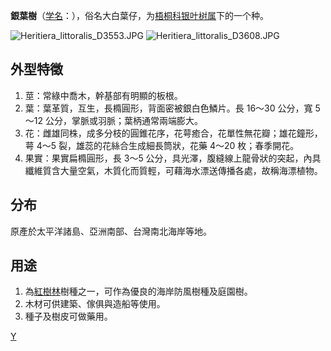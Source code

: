{{Speciesbox
| taxon =  Heritiera littoralis
| binomial_authority = Dryand.
| image = Heritiera littoralis D3558.JPG
}}

'''銀葉樹'''（[[学名|学名]]：{{lang|la|'''''Heritiera littoralis'''''}}），俗名大白葉仔，为[[梧桐科|梧桐科]][[银叶树属|银叶树属]]下的一个种。

[[File:Heritiera_littoralis_D3553.JPG|left]]
[[File:Heritiera_littoralis_D3608.JPG|left]]

==外型特徵==

#莖：常綠中喬木，幹基部有明顯的板根。
#葉：葉革質，互生，長橢圓形，背面密被銀白色鱗片。長 16～30 公分，寬 5～12 公分，掌脈或羽脈；葉柄通常兩端膨大。
#花：雌雄同株，成多分枝的圓錐花序，花萼癒合，花單性無花瓣；雄花鐘形，萼 4～5 裂，雄蕊的花絲合生成細長筒狀，花藥 4～20 枚；春季開花。
#果實：果實扁橢圓形，長 3～5 公分，具光澤，腹縫線上龍骨狀的突起，內具纖維質含大量空氣，木質化而質輕，可藉海水漂送傳播各處，故稱海漂植物。

==分布==
原產於太平洋諸島、亞洲南部、台灣南北海岸等地。

==用途==
#為[[紅樹林|紅樹林]]樹種之一，可作為優良的海岸防風樹種及庭園樹。
#木材可供建築、傢俱與造船等使用。
#種子及樹皮可做藥用。

{{commons|Heritiera littoralis}}
{{Taxonbar}}
[[Category:银叶树属|Y]]